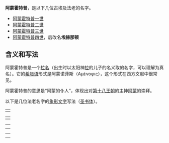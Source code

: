 {{disambig|Cat=五字人名消歧义}}
'''阿蒙霍特普'''，是以下几位古埃及法老的名字。

*[[阿蒙霍特普一世|阿蒙霍特普一世]]
*[[阿蒙霍特普二世|阿蒙霍特普二世]]
*[[阿蒙霍特普三世|阿蒙霍特普三世]]
*[[阿蒙霍特普四世|阿蒙霍特普四世]]，后改名'''埃赫那顿'''

==含义和写法==

阿蒙霍特普是一个[[拉名|拉名]]（出生时以太阳神[[拉|拉]]的儿子的名义取的名字，可以理解为真名）。它的[[希腊语|希腊语]]形式是阿蒙诺菲斯（Αμένοφις），这个形式在西方文献中很常见。

阿蒙霍特普的意思是“阿蒙的仆人”，体现出对[[埃及第十八王朝|第十八王朝]]的主神[[阿蒙|阿蒙]]的崇拜。

以下是几位法老名字的[[象形文字|象形文字]]写法（[[圣书体|圣书体]]）。

{| style="float:left"
|{{Hiero/1cartouche|align=left|era=nk|name=阿蒙霍特普一世|nomen=<hiero>i-mn:n-Htp:t*p</hiero>}}
|}
{| style="float:left"
|{{Hiero/1cartouche|align=left|era=nk|name=阿蒙霍特普二世|nomen=<hiero>i-mn:n-Htp-HqA-iwn</hiero>}}
|}
{| style="float:left"
|{{Hiero/1cartouche|align=left|era=nk|name=阿蒙霍特普三世|nomen=<hiero>i-mn:n-R4-HqA-R19</hiero>}}
|-
|}
{| style="float:left"
|{{Hiero/1cartouche|align=left|era=nk|name=阿蒙霍特普四世|nomen=<hiero>-M17-Y5:N35-R4:X1*Q3-R8-S38-O28-</hiero>}}
|-
|}